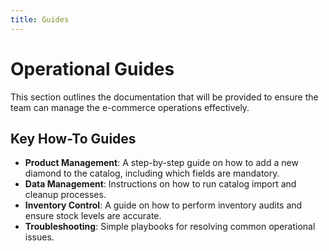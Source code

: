 ```yaml
---
title: Guides
---
```


# Operational Guides

This section outlines the documentation that will be provided to ensure the team can manage the e-commerce operations effectively.

## Key How-To Guides

- **Product Management**: A step-by-step guide on how to add a new diamond to the catalog, including which fields are mandatory.
- **Data Management**: Instructions on how to run catalog import and cleanup processes.
- **Inventory Control**: A guide on how to perform inventory audits and ensure stock levels are accurate.
- **Troubleshooting**: Simple playbooks for resolving common operational issues.


